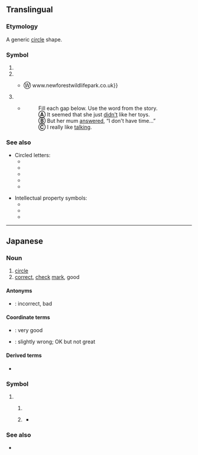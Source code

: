 {{also|◯|⚬|∘|Appendix:Variations of "o"|uni=auto}}
{{character info}}
{{character info|￮}}
{{character info|⭕}}
==Translingual==

===Etymology===
A generic [[circle]] shape.

===Symbol===
{{mul-symbol}}

# {{n-g|A female family member in a [[family tree]]. Compare {{m|mul|□||a male family member in a family tree}}.}}
# {{n-g|A circled [[number]] ①, ②, ③, etc. represents the ''1st'', ''2nd'', ''3rd'', etc. item.}}
#* {{quote-book|en|termlang=mul|author=Emily Laurence Baker|title=Slow New Forest: Local, characterful guides to Britain's special places|year=2013|publisher=Bradt Travel Guides|isbn=9781841624488|page=109|pageurl=https://books.google.ro/books?id=NZjkpKIBzN0C&pg=PA109|passage='''④''' New Forest Wildlife Park<br>Deerleap Lane, Ashurst SO41 4UH Ⓣ 023 {{...}} Ⓦ www.newforestwildlifepark.co.uk}}
# {{n-g|A circled [[letter]] Ⓐ, Ⓑ, Ⓒ, etc. represents the ''Ath'', ''Bth'', ''Cth'', etc. item.}}
#* {{quote-book
|en
|termlang=mul
|year=2004
|author=Faye Berryman, Philip O'Carroll
|title=Fitzroy Word Skills 3 Answer Book (Stories 21-30)
|pageurl=http://books.google.com.br/books?id=AkKf1gjxcVEC&pg=PA75#v=onepage&q&f=false
|isbn=9789867240217
|page=75
|publisher=Lai Lai Book Company}}
#*: Fill each gap below. Use the word from the story.
#*: '''Ⓐ''' It seemed that she just <u>didn't</u> like her toys.
#*: '''Ⓑ''' But her mum <u>answered</u>, “I don't have time...”
#*: '''Ⓒ''' I really like <u>talking</u>.

===See also===
* Circled letters:
** {{l|mul|Ⓐ||the symbol of [[anarchism]]}}
** {{l|mul|Ⓣ||indicates a [[phone number]]}}
** {{l|mul|Ⓦ||indicates a [[website]]}}
** {{l|mul|Ⓧ||indicates the last date at which the item must be sold at a fixed price under saihan seido, Japan's resale price maintenance system}}
** {{l|mul|Ⓨ||indicates the first date at which the item must be sold at a fixed price under saihan seido, Japan's resale price maintenance system}}

* Intellectual property symbols:
** {{l|mul|©||copyright symbol}}
** {{l|mul|℗||sound recording copyright symbol}}
** {{l|mul|®||registered trademark symbol}}

----

==Japanese==

===Noun===
{{ja-pos|k<!-- ??? -->|symbol|まる}}

# [[circle]]
# [[correct]], [[check]] [[mark]], good

====Antonyms====
* {{l|ja|×}}: incorrect, bad

====Coordinate terms====
* {{l|ja|◎}}: very good
* {{l|ja|△}}: slightly wrong; OK but not great

====Derived terms====
* {{l|ja|○×}}

===Symbol===
{{ja-pos|symbol|まる|なに}}

# {{non-gloss definition|Placeholder for a [[kanji]] or [[kana]].}}
## {{non-gloss definition|Used to indicate a space to be filled in.}}
##: {{ux|ja|○○が好き|tr=______ ga suki|to like ______}}
## {{non-gloss definition|Used to censor or obscure individual characters.}}
##: {{ux|ja|セッ○ス|tr=sekkusu|s*x (sex)}}
##: {{ux|ja|創○○会|tr=Sōka Gakkai|S*k* Gak*i ({{w|Soka Gakkai}})}}
##: {{ux|ja|Micr○soft|Micr*soft}}
##: {{ja-usex|ち○ぽ|d**k|rom=chi*po}}
##* {{quote-book
|ja
|year=2004
|author=榎本年弥
|title=旅の指さし会話帳7 オーストラリア: オーストラリア英語
|url=https://books.google.com/books?id=ifPY12t-kAsC&pg=PA116&dq=%22prick%22
|isbn=9784795827530
|page=122
|publisher=Joho Center Publishing
}}
##*: {{lang|ja|prick………チ'''○'''ポコ}}
##*: {{lang|ja|prickhead………バカ野郎}}
##*:: {{lang|ja|dickheadと同じく、「チン'''○'''コ頭」の意味。}}

===See also===
* {{l|ja|〇|t=[[zero]]|pos=an alternative for {{m|ja|零}}}}